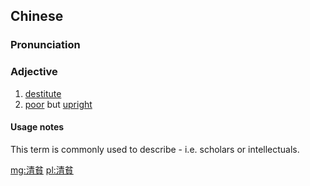 {{also|清贫}}
==Chinese==
{{zh-forms|s=清贫}}

===Pronunciation===
{{zh-pron
|m=qīngpín
|c=cing1 pan4
|mn=qz,xm,zz:chheng-pîn
|cat=a
}}

===Adjective===
{{zh-adj}}

# [[destitute]]
# [[poor]] but [[upright]]

====Usage notes====
This term is commonly used to describe {{zh-l|讀書人}} - i.e. scholars or intellectuals.

[[mg:清貧]]
[[pl:清貧]]